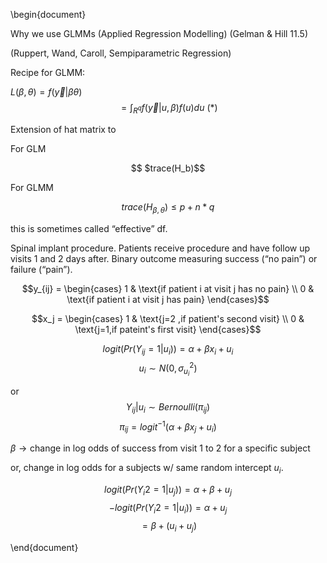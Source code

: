 \documentclass{article}
\usepackage[utf8]{inputenc}
\usepackage{amsmath}
\usepackage{graphicx}
\title{Oct 17th CDA}
\author{Casey Gibosn & Joshua Freeman }
\date{October 2017}

\begin{document}

\subsection*{GLMMs}

\begin{itemize}
    \item estimation
    \item DF
    \item interpretation 
    \item example
    \item overdispersion
\end{itemize}

Why we use GLMMs (Applied Regression Modelling) (Gelman & Hill 11.5)

(Ruppert, Wand, Caroll, Sempiparametric Regression)

\begin{itemize}
    \item interested in estimating group=level regression coefficients that account for individual + group level variation
    \item Allow us to model individual-level coefficients parsimoniously 
    \item estimating regression coefficients for particular groups. Especially relevant when group size is small
    \begin{itemize}
        \item GLMMs are best when number of groups $>$ 5
        \item best when there is a lot of variation across groups
    \end{itemize}
\end{itemize}



\subsection*{GLMMS Notation}
Recipe for GLMM:
\begin{itemize}
    \item GLM-like formulation
    \begin{itemize}
        \item $g(E(Y_{ij}| u_i)) = X_{ij}^T\beta + Z_{ij}^Tu_i$
        \item $g$ is a glm link 
        \item $Y_{ij}$ is $jth$ observation in $ith$ group
        \item $u_i$ is random effects for the $ith$ group
        \item $dim(X_{ij}^T) = (1,p)$ & $dim(Z_{ij}^T) = (1,q)$
        
    \end{itemize}
    \item $y_{ij} | u_i \sim f$ for $f \in \text{exponential family}$
    \item $u_i\sim N(0,G_\theta)$
\end{itemize}


\subsection*{Estimation}
$L(\beta,\theta) = f(\vec{y} | \beta \theta)$
$$ = \int_{R^q} f(\vec{y} | u,\beta)f(u)du \text{            (*)}$$

\subsection*{Two main methods}
\begin{itemize}
    \item Laplace approximation of $*$
    \begin{itemize}
        \item Use partial quasilikleihood 
        \item Laplace approximation to ingeral 
        \item Uses NR-like techniques, with a penalty on the coefficients 
    \end{itemize}
    \item Bayesian MCMC methods to sample from posterior distribution of $\beta$ and $\theta$
\end{itemize}

\subsection*{Degrees of Freedom}
 Extension of hat matrix to
 
 For GLM
 
$$ $trace(H_b)$$
 
 For GLMM 
 
 $$trace(H_{\beta,\theta}) \leq p + n*q$$
 
 this is sometimes called "effective" df.
 
 
 \textbf{Example}
 
 Spinal implant procedure. Patients receive procedure and have follow up visits 1 and 2 days after. Binary outcome measuring success ("no pain") or failure ("pain").
 
 
 $$y_{ij} = \begin{cases}
    1 & \text{if patient i at visit j has no pain} \\
    0 & \text{if patient i at visit j has pain}
 \end{cases}$$

 $$x_j = \begin{cases}
    1 & \text{j=2 ,if patient's second visit} \\
    0 & \text{j=1,if pateint's first visit}
 \end{cases}$$

\begin{center}
$\begin{matrix}
 & \text{No Pain} & \text {Pain}\\
 \text{No pain} & 63 & 16 \\ 
 \text{pain} & 12 & 35  
\end{matrix}$
\end{center}



\subsection*{Logistic Normal model}

$$logit(Pr(Y_{ij}=1|u_i)) = \alpha +\beta x_i + u_i$$
$$u_i \sim N(0,\sigma_{u_i}^2)$$

or 
$$Y_{ij}|u_i \sim Bernoulli(\pi_{ij})$$
$$\pi_{ij} = logit^{-1}(\alpha + \beta x_j + u_i)$$

$\beta \rightarrow \text{change in log odds of success from visit 1 to 2 for a specific subject}$

or, change in log odds for a subjects w/ same random intercept $u_i$.

$$logit(Pr(Y_i2=1|u_j)) = \alpha + \beta + u_j$$
$$- logit(Pr(Y_i2=1|u_i)) = \alpha +  u_j$$
$$=\beta + (u_i + u_j)$$

\begin{center}
    \includegraphics[scale=.5]{graph.png}
\end{center}

\subsection*{GLMMs can be used to model overdisperison}

\begin{itemize}
\item random terms (intercepts) add extra variability to outome
\item $logit(Pr(Y_{ij}=1 | u_i)) = x\beta + u_i$
\item $u_i \sim N(0,\sigma_u^2$
\item $Y_{ij}|u_i \sim Bernoulli(\pi_{ij})$
\item $Y_{ij}|u_i \sim Poisson(\lambda_{ij})$
\item $log(\lambda_{ij}) = x\beta + u_i$
\end{itemize}









\end{document}

